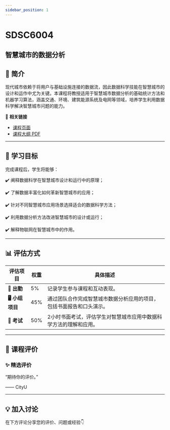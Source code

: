 ```yaml
---
sidebar_position: 1
---
```


# SDSC6004
## 智慧城市的数据分析

## **📘 简介**
现代城市依赖于将用户与基础设施连接的数据流，因此数据科学技能在智慧城市的设计和运作中尤为关键。本课程将教授适用于智慧城市数据分析的基础统计方法和机器学习算法，涵盖交通、环境、建筑能源系统及电网等领域，培养学生利用数据科学解决智慧城市问题的能力。

🔗 **相关链接**
- [课程页面](https://www.cityu.edu.hk/catalogue/pg/202425/course/SDSC6004.htm)
- [课程大纲 PDF](https://www.cityu.edu.hk/catalogue/pg/202425/course/SDSC6004.pdf)

---

## **🎯 学习目标**

完成课程后，学生将能够：

✔️ 阐释数据科学在智慧城市设计和运行中的原理；

✔️ 了解数据丰富化如何革新智慧城市的应用；

✔️ 针对不同智慧城市应用场景选择适合的数据科学方法；

✔️ 利用数据分析方法改进智慧城市的设计或运行；

✔️ 解释物联网在智慧城市中的作用。

---

## **📊 评估方式**

| **评估项目**          | **权重** | **具体描述**                                                                                       |
|----------------------|---------|---------------------------------------------------------------------------------------------------|
| **📝 出勤**            | 5%      | 记录学生参与课程和互动表现。                                                                      |
| **🖥️ 小组项目**        | 45%     | 通过团队合作完成智慧城市数据分析应用的项目，包括书面报告和口头演示。                                |
| **📄 考试**            | 50%     | 2小时书面考试，评估学生对智慧城市应用中数据科学方法的理解和应用。                                  |

---

## **💬 课程评价**

### ✨ **精选评价**
<div className={commentStyles.commentBox}>
    <p className={commentStyles.commentText}>
        “期待你的评价。”
    </p>
    <p className={commentStyles.commentAuthor}>—— CityU</p>
</div>

---


## **💡 加入讨论**

在下方评论分享您的评价、问题或经验👇
<Utterances />